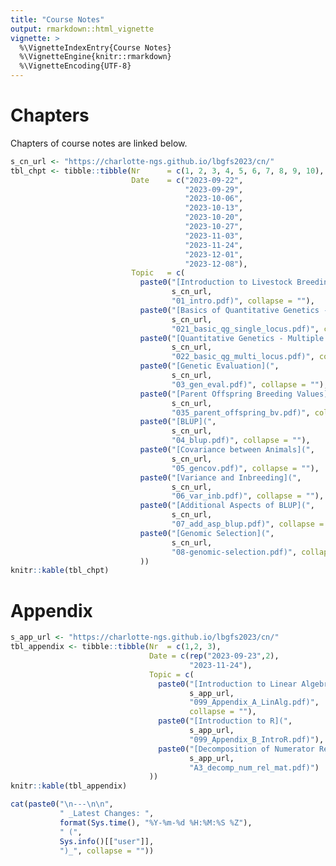 ```yaml
---
title: "Course Notes"
output: rmarkdown::html_vignette
vignette: >
  %\VignetteIndexEntry{Course Notes}
  %\VignetteEngine{knitr::rmarkdown}
  %\VignetteEncoding{UTF-8}
---
```


# Chapters

Chapters of course notes are linked below.

```r
s_cn_url <- "https://charlotte-ngs.github.io/lbgfs2023/cn/"
tbl_chpt <- tibble::tibble(Nr      = c(1, 2, 3, 4, 5, 6, 7, 8, 9, 10),
                           Date    = c("2023-09-22",
                                       "2023-09-29",
                                       "2023-10-06",
                                       "2023-10-13",
                                       "2023-10-20",
                                       "2023-10-27",
                                       "2023-11-03",
                                       "2023-11-24",
                                       "2023-12-01",
                                       "2023-12-08"),
                           Topic   = c(
                             paste0("[Introduction to Livestock Breeding and Genomics](", 
                                    s_cn_url, 
                                    "01_intro.pdf)", collapse = ""),
                             paste0("[Basics of Quantitative Genetics - Single Locus](", 
                                    s_cn_url, 
                                    "021_basic_qg_single_locus.pdf)", collapse = ""),
                             paste0("[Quantitative Genetics - Multiple Loci](",
                                    s_cn_url,
                                    "022_basic_qg_multi_locus.pdf)", collapse = ""),
                             paste0("[Genetic Evaluation](",
                                    s_cn_url,
                                    "03_gen_eval.pdf)", collapse = ""),
                             paste0("[Parent Offspring Breeding Values](",
                                    s_cn_url,
                                    "035_parent_offspring_bv.pdf)", collapse = ""),
                             paste0("[BLUP](", 
                                    s_cn_url,
                                    "04_blup.pdf)", collapse = ""),
                             paste0("[Covariance between Animals](",
                                    s_cn_url,
                                    "05_gencov.pdf)", collapse = ""),
                             paste0("[Variance and Inbreeding](",
                                    s_cn_url,
                                    "06_var_inb.pdf)", collapse = ""),
                             paste0("[Additional Aspects of BLUP](",
                                    s_cn_url,
                                    "07_add_asp_blup.pdf)", collapse = ""),
                             paste0("[Genomic Selection](",
                                    s_cn_url,
                                    "08-genomic-selection.pdf)", collapse = "")
                             ))
knitr::kable(tbl_chpt)
```

# Appendix

```r
s_app_url <- "https://charlotte-ngs.github.io/lbgfs2023/cn/"
tbl_appendix <- tibble::tibble(Nr  = c(1,2, 3),
                               Date = c(rep("2023-09-23",2),
                                        "2023-11-24"),
                               Topic = c(
                                 paste0("[Introduction to Linear Algebra](", 
                                        s_app_url, 
                                        "099_Appendix_A_LinAlg.pdf)", 
                                        collapse = ""),
                                 paste0("[Introduction to R](", 
                                        s_app_url, 
                                        "099_Appendix_B_IntroR.pdf)"),
                                 paste0("[Decomposition of Numerator Relationship Matrix](",
                                        s_app_url,
                                        "A3_decomp_num_rel_mat.pdf)")
                               ))
knitr::kable(tbl_appendix)
```


```r
cat(paste0("\n---\n\n", 
           " _Latest Changes: ", 
           format(Sys.time(), "%Y-%m-%d %H:%M:%S %Z"), 
           " (", 
           Sys.info()[["user"]], 
           ")_", collapse = ""))
```


